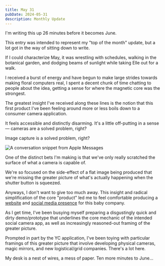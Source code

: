 ```yaml
---
title: May 31
pubDate: 2024-05-31
description: Monthly Update
---
```



I'm writing this up 26 minutes before it becomes June.

This entry was intended to represent my "top of the month" update, but a lot got in the way of sitting down to write.

If I could characterize May, it was wrestling with schedules, walking in the botanical garden, and dodging beams of sunlight while taking Elle out for a walk.

I received a burst of energy and have begun to make large strides towards making floral computers real, I spent a decent chunk of time chatting to people about the idea, getting a sense for where the magnetic core was the strongest.

The greatest insight I've received along these lines is the notion that this first product I've been feeling around more or less boils down to a consumer camera application.

It feels accessible and distinctly disarming. It's a little off-putting in a sense — cameras are a solved problem, right?

Image capture is a solved problem, right?

<Image
  src={Spiral}
  class="dark:opacity-55 bg-blend-screen"
  alt="A conversation snippet from Apple Messages"
/>

One of the distinct bets I'm making is that we've only really scratched the surface of what a camera is capable of.

We're so focused on the side-effect of a flat image being produced that we're missing the greater picture of what's actually happening when the shutter button is squeezed.

Anyways, I don't want to give too much away. This insight and radical simplification of the core "product" led me to feel comfortable producing a [website](https://www.floral.computer) and [social media presence](https://x.com/flowercomputers) for this baby company.

As I get time, I've been busying myself preparing a disgustingly quick and dirty demo/prototype that underlines the core mechanic of the intended social camera app, as well as increasingly reasoned-out framing of the greater picture.

Prompted in part by the YC application, I've been toying with particular framings of this greater picture that involve developing physical cameras, magic mirrors, and new logistical/grid companies. There's a lot here.

My desk is a nest of wires, a mess of paper. Ten more minutes to June...
